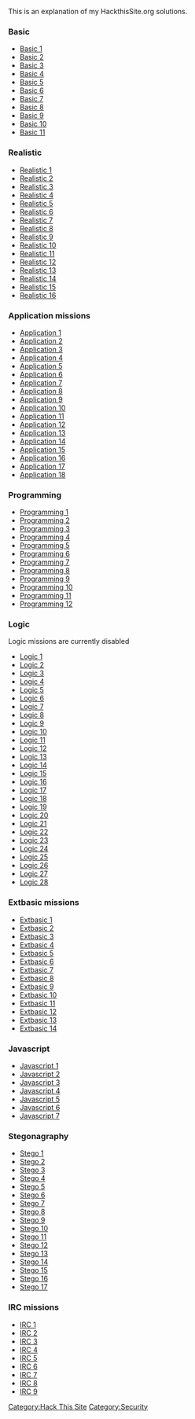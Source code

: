 This is an explanation of my HackthisSite.org solutions. 

=== Basic ===
* [[Basic 1]]
* [[Basic 2]]
* [[Basic 3]]
* [[Basic 4]]
* [[Basic 5]]
* [[Basic 6]]
* [[Basic 7]]
* [[Basic 8]]
* [[Basic 9]]
* [[Basic 10]]
* [[Basic 11]]

=== Realistic ===
* [[Realistic 1]]
* [[Realistic 2]]
* [[Realistic 3]]
* [[Realistic 4]]
* [[Realistic 5]]
* [[Realistic 6]]
* [[Realistic 7]]
* [[Realistic 8]]
* [[Realistic 9]]
* [[Realistic 10]]
* [[Realistic 11]]
* [[Realistic 12]]
* [[Realistic 13]]
* [[Realistic 14]]
* [[Realistic 15]]
* [[Realistic 16]]

=== Application missions ===
* [[Application 1]]
* [[Application 2]]
* [[Application 3]]
* [[Application 4]]
* [[Application 5]]
* [[Application 6]]
* [[Application 7]]
* [[Application 8]]
* [[Application 9]]
* [[Application 10]]
* [[Application 11]]
* [[Application 12]]
* [[Application 13]]
* [[Application 14]]
* [[Application 15]]
* [[Application 16]]
* [[Application 17]]
* [[Application 18]]

=== Programming ===
* [[Programming 1]]
* [[Programming 2]]
* [[Programming 3]]
* [[Programming 4]]
* [[Programming 5]]
* [[Programming 6]]
* [[Programming 7]]
* [[Programming 8]]
* [[Programming 9]]
* [[Programming 10]]
* [[Programming 11]]
* [[Programming 12]]

=== Logic ===
Logic missions are currently disabled
* [[Logic 1]]
* [[Logic 2]]
* [[Logic 3]]
* [[Logic 4]]
* [[Logic 5]]
* [[Logic 6]]
* [[Logic 7]]
* [[Logic 8]]
* [[Logic 9]]
* [[Logic 10]]
* [[Logic 11]]
* [[Logic 12]]
* [[Logic 13]]
* [[Logic 14]]
* [[Logic 15]]
* [[Logic 16]]
* [[Logic 17]]
* [[Logic 18]]
* [[Logic 19]]
* [[Logic 20]]
* [[Logic 21]]
* [[Logic 22]]
* [[Logic 23]]
* [[Logic 24]]
* [[Logic 25]]
* [[Logic 26]]
* [[Logic 27]]
* [[Logic 28]]

=== Extbasic missions ===
* [[Extbasic 1]] 
* [[Extbasic 2]] 
* [[Extbasic 3]] 
* [[Extbasic 4]] 
* [[Extbasic 5]] 
* [[Extbasic 6]] 
* [[Extbasic 7]] 
* [[Extbasic 8]] 
* [[Extbasic 9]] 
* [[Extbasic 10]] 
* [[Extbasic 11]]
* [[Extbasic 12]] 
* [[Extbasic 13]]
* [[Extbasic 14]]

=== Javascript ===
* [[Javascript 1]]
* [[Javascript 2]]
* [[Javascript 3]]
* [[Javascript 4]]
* [[Javascript 5]]
* [[Javascript 6]]
* [[Javascript 7]]

=== Stegonagraphy ===
* [[ Stego 1 ]]
* [[ Stego 2 ]]
* [[ Stego 3 ]]
* [[ Stego 4 ]]
* [[ Stego 5 ]]
* [[ Stego 6 ]]
* [[ Stego 7 ]]
* [[ Stego 8 ]]
* [[ Stego 9 ]]
* [[ Stego 10 ]]
* [[ Stego 11 ]]
* [[ Stego 12 ]]
* [[ Stego 13 ]]
* [[ Stego 14 ]]
* [[ Stego 15 ]]
* [[ Stego 16 ]]
* [[ Stego 17 ]]

=== IRC missions ===
* [[IRC 1]]
* [[IRC 2]]
* [[IRC 3]]
* [[IRC 4]]
* [[IRC 5]]
* [[IRC 6]]
* [[IRC 7]]
* [[IRC 8]]
* [[IRC 9]]

[[Category:Hack This Site]][[Category:Security]]